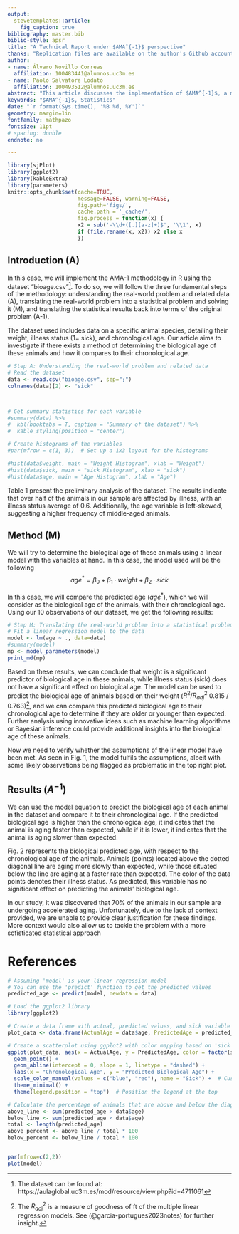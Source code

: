 ```yaml
---
output: 
  stevetemplates::article:
    fig_caption: true
bibliography: master.bib
biblio-style: apsr
title: "A Technical Report under $AMAˆ{-1}$ perspective"
thanks: "Replication files are available on the author's Github account (https://github.com/AlvaroNovillo). **Current version**: `r format(Sys.time(), '%B %d, %Y')`; **Corresponding author**: alvanovi@ucm.es."
author:
- name: Álvaro Novillo Correas
  affiliation: 100483441@alumnos.uc3m.es
- name: Paolo Salvatore Lodato 
  affiliation: 100493512@alumnos.uc3m.es
abstract: "This article discusses the implementation of $AMA^{-1}$, a methodology that emphasizes the idea that statistics is used to solve real-world problems. The acronym $AMA^{-1}$, represents the three fundamental steps in this methodology: understanding the real-world problem and related data (A), translating the real-world problem into a statistical problem and solving it (M), and translating the statistical results back into terms of the original problem (A-1). The article presents basic aspects of each step along with an example of its implementation"
keywords: "$AMA^{-1}$, Statistics"
date: "`r format(Sys.time(), '%B %d, %Y')`"
geometry: margin=1in
fontfamily: mathpazo
fontsize: 11pt
# spacing: double
endnote: no

---
```


```r
library(sjPlot)
library(ggplot2)  
library(kableExtra)
library(parameters)
knitr::opts_chunk$set(cache=TRUE,
                      message=FALSE, warning=FALSE,
                      fig.path='figs/',
                      cache.path = '_cache/',
                      fig.process = function(x) {
                      x2 = sub('-\\d+([.][a-z]+)$', '\\1', x)
                      if (file.rename(x, x2)) x2 else x
                      })
```


## Introduction (A)
In this case, we will implement the AMA-1 methodology in R using the dataset "bioage.csv"^[The dataset can be found at: https://aulaglobal.uc3m.es/mod/resource/view.php?id=4711061]. To do so, we will follow the three fundamental steps of the methodology: understanding the real-world problem and related data (A), translating the real-world problem into a statistical problem and solving it (M), and translating the statistical results back into terms of the original problem (A-1).

The dataset used includes data on a specific animal species, detailing their weight, illness status (1= sick), and chronological age. Our article aims to investigate if there exists a method of determining the biological age of these animals and how it compares to their chronological age.

```r
# Step A: Understanding the real-world problem and related data
# Read the dataset
data <- read.csv("bioage.csv", sep=";")
colnames(data)[2] <- "sick"



# Get summary statistics for each variable
#summary(data) %>%
#  kbl(booktabs = T, caption = "Summary of the dataset") %>%
#  kable_styling(position = "center")

# Create histograms of the variables
#par(mfrow = c(1, 3))  # Set up a 1x3 layout for the histograms

#hist(data$weight, main = "Weight Histogram", xlab = "Weight")
#hist(data$sick, main = "sick Histogram", xlab = "sick")
#hist(data$age, main = "Age Histogram", xlab = "Age")

```

Table 1 present the preliminary analysis of the dataset. The results indicate that over half of the animals in our sample are affected by illness, with an illness status average of 0.6. Additionally, the age variable is left-skewed, suggesting a higher frequency of middle-aged animals.


## Method (M)
We will try to determine the biological age of these animals using a linear model with the variables at hand. In this case, the model used will be the following
$$
age^{*} = \beta_0 + \beta_1 \cdot weight + \beta_2 \cdot sick
$$


In this case, we will compare the predicted age ($age^{*}$), which we will consider as the biological age of the animals, with their chronological age. Using our 10 observations of our dataset, we get the following results:

```r
# Step M: Translating the real-world problem into a statistical problem and solving it
# Fit a linear regression model to the data
model <- lm(age ~ ., data=data)
#summary(model)
mp <- model_parameters(model)
print_md(mp)
```
Based on these results, we can conclude that weight is a significant predictor of biological age in these animals, while illness status (sick) does not have a significant effect on biological age. The model can be used to predict the biological age of animals based on their weight ($R^2 / R^2_{adj}$	0.815 / 0.763)^[The $R^2_{adj}$ is a measure of goodness of ft of the multiple linear regression models. See (@garcia-portugues2023notes) for further
insight.], and we can compare this predicted biological age to their chronological age to determine if they are older or younger than expected. Further analysis using innovative ideas such as machine learning algorithms or Bayesian inference could provide additional insights into the biological age of these animals.

Now we need to verify whether the assumptions of the linear model have been met. As seen in Fig. 1, the model fulfils the assumptions, albeit with some likely observations being flagged as problematic in the top right plot.


## Results ($A^{-1}$)

We can use the model equation to predict the biological age of each animal in the dataset and compare it to their chronological age. If the predicted biological age is higher than the chronological age, it indicates that the animal is aging faster than expected, while if it is lower, it indicates that the animal is aging slower than expected.

Fig. 2 represents the biological predicted age, with respect to the chronological age of the animals. Animals (points) located above the dotted diagonal line are aging more slowly than expected, while those situated below the line are aging at a faster rate than expected. The color of the data points denotes their illness status. As predicted, this variable has no significant effect on predicting the animals' biological age. 

In our study, it was discovered that 70% of the animals in our sample are undergoing accelerated aging. Unfortunately, due to the lack of context provided, we are unable to provide clear justification for these findings. More context would also allow us to tackle the problem with a more sofisticated statistical approach 

# References
\setlength{\parindent}{-0.2in}
\setlength{\leftskip}{0.2in}
\setlength{\parskip}{8pt}
\vspace*{-0.2in}
\noindent

```r
# Assuming 'model' is your linear regression model
# You can use the 'predict' function to get the predicted values
predicted_age <- predict(model, newdata = data)

# Load the ggplot2 library
library(ggplot2)

# Create a data frame with actual, predicted values, and sick variable
plot_data <- data.frame(ActualAge = data$age, PredictedAge = predicted_age, sick = data$sick)

# Create a scatterplot using ggplot2 with color mapping based on 'sick'
ggplot(plot_data, aes(x = ActualAge, y = PredictedAge, color = factor(sick))) +
  geom_point() +
  geom_abline(intercept = 0, slope = 1, linetype = "dashed") +
  labs(x = "Chronological Age", y = "Predicted Biological Age") +
  scale_color_manual(values = c("blue", "red"), name = "Sick") +  # Customize color scale
  theme_minimal() +
  theme(legend.position = "top")  # Position the legend at the top

# Calculate the percentage of animals that are above and below the diagonal line
above_line <- sum(predicted_age > data$age)
below_line <- sum(predicted_age < data$age)
total <- length(predicted_age)
above_percent <- above_line / total * 100
below_percent <- below_line / total * 100



```


```r
par(mfrow=c(2,2))
plot(model)
```


